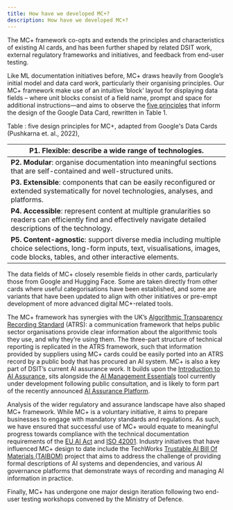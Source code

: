 ```yaml
---
title: How have we developed MC+?
description: How have we developed MC+?
---
```


The MC+ framework co-opts and extends the principles and characteristics of existing AI cards, and has been further shaped by related DSIT work, external regulatory frameworks and initiatives, and feedback from end-user testing.

Like ML documentation initiatives before, MC+ draws heavily from Google’s initial model and data card work, particularly their organising principles. Our MC+ framework make use of an intuitive ‘block’ layout for displaying data fields – where unit blocks consist of a field name, prompt and space for additional instructions—and aims to observe the [five principles](https://dl.acm.org/doi/fullHtml/10.1145/3531146.3533231#sec-11) that inform the design of the Google Data Card, rewritten in Table 1.

Table : five design principles for MC+, adapted from Google's Data Cards (Pushkarna et. al., 2022),

| **P1. Flexible**: describe a wide range of technologies. |
| --- |
| **P2. Modular**: organise documentation into meaningful sections that are self-contained and well-structured units. |
| **P3. Extensible**: components that can be easily reconfigured or extended systematically for novel technologies, analyses, and platforms. |
| **P4. Accessible**: represent content at multiple granularities so readers can efficiently find and effectively navigate detailed descriptions of the technology. |
| **P5. Content-agnostic**: support diverse media including multiple choice selections, long-form inputs, text, visualisations, images, code blocks, tables, and other interactive elements. |

The data fields of MC+ closely resemble fields in other cards, particularly those from Google and Hugging Face. Some are taken directly from other cards where useful categorisations have been established, and some are variants that have been updated to align with other initiatives or pre-empt development of more advanced digital MC+-related tools.

The MC+ framework has synergies with the UK’s [Algorithmic Transparency Recording Standard](https://www.gov.uk/government/collections/algorithmic-transparency-recording-standard-hub) (ATRS): a communication framework that helps public sector organisations provide clear information about the algorithmic tools they use, and why they’re using them. The three-part structure of technical reporting is replicated in the ATRS framework, such that information provided by suppliers using MC+ cards could be easily ported into an ATRS record by a public body that has procured an AI system. MC+ is also a key part of DSIT’s current AI assurance work. It builds upon the [Introduction to AI Assurance,](https://www.gov.uk/government/publications/introduction-to-ai-assurance/introduction-to-ai-assurance) sits alongside the [AI Management Essentials](https://www.gov.uk/government/consultations/ai-management-essentials-tool) tool currently under development following public consultation, and is likely to form part of the recently announced [AI Assurance Platform](https://www.gov.uk/government/publications/assuring-a-responsible-future-for-ai/assuring-a-responsible-future-for-ai#action-1-ai-assurance-platform).

Analysis of the wider regulatory and assurance landscape have also shaped MC+ framework. While MC+ is a voluntary initiative, it aims to prepare businesses to engage with mandatory standards and regulations. As such, we have ensured that successful use of MC+ would equate to meaningful progress towards compliance with the technical documentation requirements of the [EU AI Act](https://artificialintelligenceact.eu/annex/4/) and [ISO 42001](https://www.iso.org/standard/81230.html). Industry initiatives that have influenced MC+ design to date include the TechWorks [Trustable AI Bill Of Materials (TAIBOM)](https://taibom.org/) project that aims to address the challenge of providing formal descriptions of AI systems and dependencies, and various AI governance platforms that demonstrate ways of recording and managing AI information in practice.

Finally, MC+ has undergone one major design iteration following two end-user testing workshops convened by the Ministry of Defence.